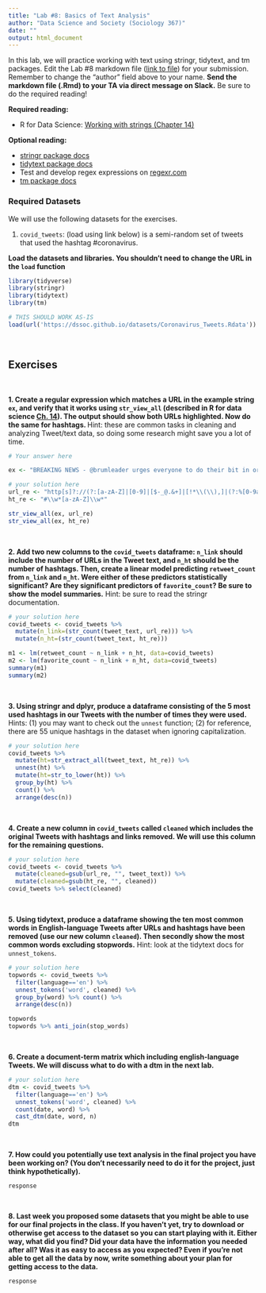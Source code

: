 ```yaml
---
title: "Lab #8: Basics of Text Analysis"
author: "Data Science and Society (Sociology 367)"
date: ""
output: html_document
---
```


In this lab, we will practice working with text using stringr, tidytext, and tm packages. Edit the Lab #8 markdown file ([link to file](https://github.com/dssoc/dssoc.github.io/raw/master/assignments/Lab_8.Rmd)) for your submission. Remember to change the "author" field above to your name. **Send the markdown file (.Rmd) to your TA via direct message on Slack.** Be sure to do the required reading!

**Required reading:** 

* R for Data Science: [Working with strings (Chapter 14)](https://r4ds.had.co.nz/strings.html)


**Optional reading:** 

* [stringr package docs](https://www.rdocumentation.org/packages/stringr/versions/1.4.0)
* [tidytext package docs](https://www.rdocumentation.org/packages/tidytext/versions/0.2.6)
* Test and develop regex expressions on [regexr.com](https://regexr.com/)
* [tm package docs](https://cran.r-project.org/web/packages/tm/tm.pdf)




### Required Datasets

We will use the following datasets for the exercises.

(1) `covid_tweets`: (load using link below) is a semi-random set of tweets that used the hashtag #coronavirus.


**Load the datasets and libraries. You shouldn't need to change the URL in the `load` function**
```r
library(tidyverse)
library(stringr)
library(tidytext)
library(tm)

# THIS SHOULD WORK AS-IS
load(url('https://dssoc.github.io/datasets/Coronavirus_Tweets.Rdata'))
```
<br/>



## Exercises
<br/>

**1. Create a regular expression which matches a URL in the example string `ex`, and verify that it works using `str_view_all` (described in R for data science [Ch. 14](https://r4ds.had.co.nz/strings.html)). The output should show both URLs highlighted. Now do the same for hashtags. **
Hint: these are common tasks in cleaning and analyzing Tweet/text data, so doing some research might save you a lot of time.
```r
# Your answer here

ex <- "BREAKING NEWS - @brumleader urges everyone to do their bit in order to tackle the threat posed by rising coronavirus case numbers in city. Full statement here:\n\nhttps://t.co/3tbc6xcRFP\n\n#KeepBrumSafe\n#Btogether\n#COVID19\n#Coronavirus https://t.co/mo5bPUgGgC"

# your solution here
url_re <- "http[s]?://(?:[a-zA-Z]|[0-9]|[$-_@.&+]|[!*\\(\\),]|(?:%[0-9a-fA-F][0-9a-fA-F]))+"
ht_re <- "#\\w*[a-zA-Z]\\w*"

str_view_all(ex, url_re)
str_view_all(ex, ht_re)

```
<br/>

**2. Add two new columns to the `covid_tweets` dataframe: `n_link` should include the number of URLs in the Tweet text, and `n_ht` should be the number of hashtags. Then, create a linear model predicting `retweet_count` from `n_link` and `n_ht`.  Were either of these predictors statistically significant? Are they significant predictors of `favorite_count`? Be sure to show the model summaries.**
Hint: be sure to read the stringr documentation.
```r
# your solution here
covid_tweets <- covid_tweets %>% 
  mutate(n_link=(str_count(tweet_text, url_re))) %>% 
  mutate(n_ht=(str_count(tweet_text, ht_re)))

m1 <- lm(retweet_count ~ n_link + n_ht, data=covid_tweets)
m2 <- lm(favorite_count ~ n_link + n_ht, data=covid_tweets)
summary(m1)
summary(m2)
```
<br/>


**3. Using stringr and dplyr, produce a dataframe consisting of the 5 most used hashtags in our Tweets with the number of times they were used.**
Hints: (1) you may want to check out the `unnest` function; (2) for reference, there are 55 unique hashtags in the dataset when ignoring capitalization.
```r
# your solution here
covid_tweets %>% 
  mutate(ht=str_extract_all(tweet_text, ht_re)) %>% 
  unnest(ht) %>%
  mutate(ht=str_to_lower(ht)) %>% 
  group_by(ht) %>% 
  count() %>% 
  arrange(desc(n))
```
<br/>

**4. Create a new column in `covid_tweets` called `cleaned` which includes the original Tweets with hashtags and links removed. We will use this column for the remaining questions.** 
```r
# your solution here
covid_tweets <- covid_tweets %>% 
  mutate(cleaned=gsub(url_re, "", tweet_text)) %>% 
  mutate(cleaned=gsub(ht_re, "", cleaned))
covid_tweets %>% select(cleaned)
```
<br/>


**5. Using tidytext, produce a dataframe showing the ten most common words in English-language Tweets after URLs and hashtags have been removed (use our new column `cleaned`). Then secondly show the most common words excluding stopwords.**
Hint: look at the tidytext docs for `unnest_tokens`.
```r
# your solution here
topwords <- covid_tweets %>% 
  filter(language=='en') %>% 
  unnest_tokens('word', cleaned) %>% 
  group_by(word) %>% count() %>% 
  arrange(desc(n))

topwords
topwords %>% anti_join(stop_words)
```
<br/>


**6. Create a document-term matrix which including english-language Tweets. We will discuss what to do with a dtm in the next lab.**
```r
# your solution here
dtm <- covid_tweets %>% 
  filter(language=='en') %>% 
  unnest_tokens('word', cleaned) %>% 
  count(date, word) %>% 
  cast_dtm(date, word, n)
dtm
```
<br/>

**7. How could you potentially use text analysis in the final project you have been working on? (You don't necessarily need to do it for the project, just think hypothetically).**
```
response
```
<br/>

**8. Last week you proposed some datasets that you might be able to use for our final projects in the class. If you haven't yet, try to download or otherwise get access to the dataset so you can start playing with it. Either way, what did you find? Did your data have the information you needed after all? Was it as easy to access as you expected? Even if you're not able to get all the data by now, write something about your plan for getting access to the data.**
```
response
```




